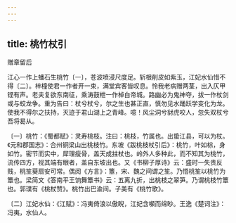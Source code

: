 ```yaml
---
---
---
```

title: 桃竹杖引
---



赠章留后


江心一作上蟠石生桃竹〔一〕，苍波喷浸尺度足。斩根削皮如紫玉，江妃水仙惜不得〔二〕。梓橦使君一作者开一束，满堂宾客皆叹息。怜我老病赠两茎，出入仄甲铿有声。老夫复欲东南征，乘涛鼓枻一作棹白帝城。路幽必为鬼神夺，拔一作杖剑或与蛟龙争。重为告曰：杖兮杖兮，尔之生也甚正直，慎勿见水踊跃学变化为龙。使我不得尔之扶持，灭迹于君山湖上之青峰。噫！风尘洞兮豺虎咬人，忽失双杖兮吾将曷从。

〔一〕桃竹：《蜀都赋》：灵寿桃枝。注曰：桃枝，竹属也。出蛰江县，可以为杖。《元和郡国志》：合州铜梁山出桃枝竹。东坡《跋桃枝杖引后》：桃竹，叶如棕，身如竹。密节而实中，犀理瘦骨，盖天成拄杖也。岭外人多种此，而不知其为桃竹，流传四方，视其端有眼者，盖自东坡出也。又《书柳子厚诗》云：盛时一失贵反贱，桃笙葵扇安可常。偶阅《方言》：簟，宋、魏之间谓之笙。乃悟桃笙以桃竹为簟也。梁简文《答南平王饷舞簟书》云：五离九折，出桃枝之翠笋。乃谓桃枝竹簟也。郭璞有《桃杖赞》。桃竹出巴渝间。子美有《桃竹歌》。

〔二〕江妃水仙：《江赋》：冯夷倚浪以傲睨，江妃含嚬而绵眇。王逸《楚词注》：冯夷，水仙人。
